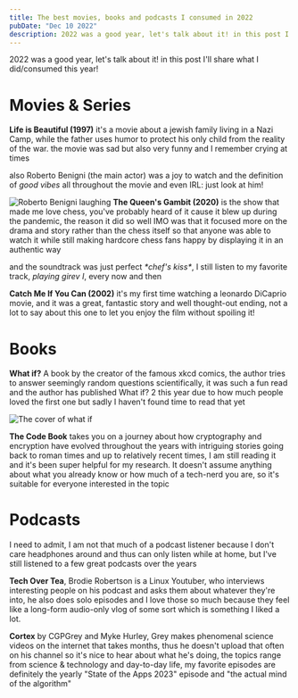 ```yaml
---
title: The best movies, books and podcasts I consumed in 2022
pubDate: "Dec 10 2022"
description: 2022 was a good year, let's talk about it! in this post I'll share what I did/consumed this year!
---
```


2022 was a good year, let's talk about it! in this post I'll share what I did/consumed this year!

# Movies & Series

**Life is Beautiful (1997)** it's a movie about a jewish family living in a Nazi Camp, while the father uses humor to protect his only child from the reality of the war. the movie was sad but also very funny and I remember crying at times

also Roberto Benigni (the main actor) was a joy to watch and the definition of _good vibes_ all throughout the movie and even IRL: just look at him!

<Img
  src="/benigni-1.webp"
  alt="Roberto Benigni laughing"
  caption="Roberto during his oscar acceptance speech"
/>
**The Queen's Gambit (2020)** is the show that made me love chess, you've probably
heard of it cause it blew up during the pandemic, the reason it did so well IMO was
that it focused more on the drama and story rather than the chess itself so that
anyone was able to watch it while still making hardcore chess fans happy by displaying
it in an authentic way

and the soundtrack was just perfect _\*chef's kiss\*_, I still listen to my favorite track, _playing girev I_, every now and then

**Catch Me If You Can (2002)** it's my first time watching a leonardo DiCaprio movie, and it was a great, fantastic story and well thought-out ending, not a lot to say about this one to let you enjoy the film without spoiling it!

# Books

**What if?** A book by the creator of the famous xkcd comics, the author tries to answer seemingly random questions scientifically, it was such a fun read and the author has published What if? 2 this year due to how much people loved the first one but sadly I haven't found time to read that yet

<Img src="/whatif.webp" alt="The cover of what if" />

**The Code Book** takes you on a journey about how cryptography and encryption have evolved throughout the years with intriguing stories going back to roman times and up to relatively recent times, I am still reading it and it's been super helpful for my research. It doesn't assume anything about what you already know or how much of a tech-nerd you are, so it's suitable for everyone interested in the topic

# Podcasts

I need to admit, I am not that much of a podcast listener because I don't care headphones around and thus can only listen while at home, but I've still listened to a few great podcasts over the years

**Tech Over Tea**, Brodie Robertson is a Linux Youtuber, who interviews interesting people on his podcast and asks them about whatever they're into, he also does solo episodes and I love those so much because they feel like a long-form audio-only vlog of some sort which is something I liked a lot.

**Cortex** by CGPGrey and Myke Hurley, Grey makes phenomenal science videos on the internet that takes months, thus he doesn't upload that often on his channel so it's nice to hear about what he's doing, the topics range from science & technology and day-to-day life, my favorite episodes are definitely the yearly "State of the Apps 2023" episode and "the actual mind of the algorithm"
